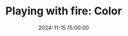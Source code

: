 ---
slug: 2024/11/playing-with-fire-color
title: "Playing with fire: Color"
date: 2024-11-15 15:00:00
authors: [bspeice]
tags: []
---